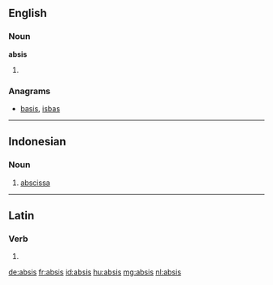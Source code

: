 ==English==

===Noun===
'''absis'''

# {{alternative spelling of|apsis}}

===Anagrams===
* [[basis#English|basis]], [[isbas#English|isbas]]

----

==Indonesian==

===Noun===
{{head|id|noun}}

# [[abscissa]]

----

==Latin==

===Verb===
{{la-verb-form|absīs}}

# {{conjugation of|absum|absum|2|s|pres|act|sub|lang=la}}

[[de:absis]]
[[fr:absis]]
[[id:absis]]
[[hu:absis]]
[[mg:absis]]
[[nl:absis]]